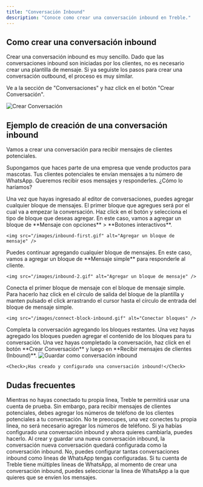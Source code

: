 ```yaml
---
title: "Conversación Inbound"
description: "Conoce como crear una conversación inbound en Treble."
---
```


## Como crear una conversación inbound

Crear una conversación inbound es muy sencillo. Dado que las conversaciones inbound son iniciadas por los clientes, no es necesario crear una plantilla de mensaje. Si ya seguiste los pasos para crear una conversación outbound, el proceso es muy similar.

Ve a la sección de "Conversaciones" y haz click en el botón "Crear Conversación".

<img src="/images/create-convo.gif" alt="Crear Conversación" />

## Ejemplo de creación de una conversación inbound

Vamos a crear una conversación para recibir mensajes de clientes potenciales.

Supongamos que haces parte de una empresa que vende productos para mascotas. Tus clientes potenciales te envían mensajes a tu número de WhatsApp. Queremos recibir esos mensajes y responderles. ¿Cómo lo haríamos?

<Steps>
  <Step title="Agregar bloques de mensajes">
    Una vez que hayas ingresado al editor de conversaciones, puedes agregar cualquier bloque de mensajes. El primer bloque que agregues será por el cual va a empezar la conversación. Haz click en el botón <Icon icon="plus" iconType="solid" /> y selecciona el tipo de bloque que deseas agregar. En este caso, vamos a agregar un bloque de **Mensaje con opciones** > **Botones interactivos**.

    <img src="/images/inbound-first.gif" alt="Agregar un bloque de mensaje" />
  </Step>
  <Step title="Agregar bloques de mensajes adicionales">
    Puedes continuar agregando cualquier bloque de mensajes. En este caso, vamos a agregar un bloque de **Mensaje simple** para responderle al cliente.

    <img src="/images/inbound-2.gif" alt="Agregar un bloque de mensaje" />
  </Step>
  <Step title="Conectar bloques">
    Conecta el primer bloque de mensaje con el bloque de mensaje simple. Para hacerlo haz click en el círculo de salida del bloque de la plantilla y manten pulsado el click arrastrando el cursor hasta el círculo de entrada del bloque de mensaje simple.

    <img src="/images/connect-block-inbound.gif" alt="Conectar bloques" />
  </Step>
  <Step title="Completar la conversación">
    Completa la conversación agregando los bloques restantes. Una vez hayas agregado los bloques pueden agregar el contenido de los bloques para tu conversación.
  </Step>
  <Step title="Guardar como conversación inbound">
    Una vez hayas completado la conversación, haz click en el botón **Crear Conversación** y luego en **Recibir mensajes de clientes (Inbound)**.
    <img src="/images/save-as-inbound.gif" alt="Guardar como conversación inbound" />

    <Check>¡Has creado y configurado una conversación inbound!</Check>
  </Step>
</Steps>

## Dudas frecuentes

<AccordionGroup>
  <Accordion title="Estoy usando una cuenta de prueba, ¿por qué debo agregar números de teléfono?">
    Mientras no hayas conectado tu propia linea, Treble te permitirá usar una cuenta de prueba. Sin embargo, para recibir mensajes de clientes potenciales, debes agregar los números de teléfono de los clientes potenciales a tu conversación. No te preocupes, una vez conectes tu propia linea, no será necesario agregar los números de teléfono.
  </Accordion>
  <Accordion title="¿Qué ocurre si habia configurado una conversación inbound y ahora quiero cambiarla?">
    Si ya habías configurado una conversación inbound y ahora quieres cambiarla, puedes hacerlo. Al crear y guardar una nueva conversación inbound, la conversación nueva conversación quedará configurada como la conversación inbound.
  </Accordion>
  <Accordion title="¿Solo puedo configurar una conversación inbound?">
    No, puedes configurar tantas conversaciones inbound como lineas de WhatsApp tengas configuradas. Si tu cuenta de Treble tiene múltiples lineas de WhatsApp, al momento de crear una conversación inbound, puedes seleccionar la linea de WhatsApp a la que quieres que se envíen los mensajes.
  </Accordion>
</AccordionGroup>
